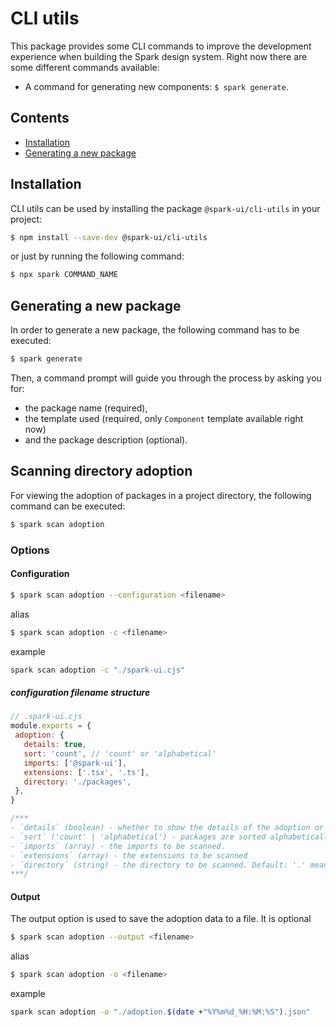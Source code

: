 
<Meta title="utils/CLI" />

# CLI utils

This package provides some CLI commands to improve the development experience when building the Spark design system. Right now there are some different commands available:

- A command for generating new components: `$ spark generate`.

## Contents

- [Installation](#installation)
- [Generating a new package](#generating-a-new-package)

## Installation

CLI utils can be used by installing the package `@spark-ui/cli-utils` in your project:

```bash
$ npm install --save-dev @spark-ui/cli-utils
```

or just by running the following command:

```bash
$ npx spark COMMAND_NAME
```

## Generating a new package

In order to generate a new package, the following command has to be executed:

```bash
$ spark generate
```

Then, a command prompt will guide you through the process by asking you for:

- the package name (required),
- the template used (required, only `Component` template available right now)
- and the package description (optional).

## Scanning directory adoption

For viewing the adoption of packages in a project directory, the following command can be executed:

```bash
$ spark scan adoption
```

### Options

#### Configuration

```bash
$ spark scan adoption --configuration <filename>
```

alias

```bash
$ spark scan adoption -c <filename>
```

example

```bash
spark scan adoption -c "./spark-ui.cjs"
````


##### configuration filename structure

 ```js
 // .spark-ui.cjs
module.exports = {
  adoption: {
    details: true,
    sort: 'count', // 'count' or 'alphabetical'
    imports: ['@spark-ui'],
    extensions: ['.tsx', '.ts'],
    directory: './packages',
  },
}

/***
 - `details` (boolean) - whether to show the details of the adoption or not. Default: false
- `sort` ('count' | 'alphabetical') - packages are sorted alphabetically. Default: false means sorted by adoption number
- `imports` (array) - the imports to be scanned.
- `extensions` (array) - the extensions to be scanned
- `directory` (string) - the directory to be scanned. Default: '.' means the current directory
***/
```

#### Output
The output option is used to save the adoption data to a file. It is optional

```bash
$ spark scan adoption --output <filename>
```
 alias

```bash
$ spark scan adoption -o <filename>
```

example

```bash
spark scan adoption -o "./adoption.$(date +"%Y%m%d_%H:%M:%S").json"
````